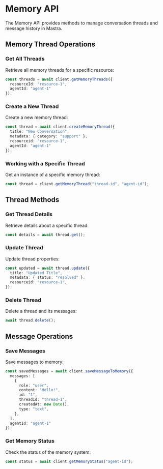 # Memory API

The Memory API provides methods to manage conversation threads and message history in Mastra.

## Memory Thread Operations

### Get All Threads

Retrieve all memory threads for a specific resource:

```typescript
const threads = await client.getMemoryThreads({
  resourceId: "resource-1",
  agentId: "agent-1"
});
```

### Create a New Thread

Create a new memory thread:

```typescript
const thread = await client.createMemoryThread({
  title: "New Conversation",
  metadata: { category: "support" },
  resourceid: "resource-1",
  agentId: "agent-1"
});
```

### Working with a Specific Thread

Get an instance of a specific memory thread:

```typescript
const thread = client.getMemoryThread("thread-id", "agent-id");
```

## Thread Methods

### Get Thread Details

Retrieve details about a specific thread:

```typescript
const details = await thread.get();
```

### Update Thread

Update thread properties:

```typescript
const updated = await thread.update({
  title: "Updated Title",
  metadata: { status: "resolved" },
  resourceid: "resource-1",
});
```

### Delete Thread

Delete a thread and its messages:

```typescript
await thread.delete();
```

## Message Operations

### Save Messages

Save messages to memory:

```typescript
const savedMessages = await client.saveMessageToMemory({
  messages: [
    {
      role: "user",
      content: "Hello!",
      id: "1",
      threadId: "thread-1",
      createdAt: new Date(),
      type: "text",
    },
  ],
  agentId: "agent-1"
});
```

### Get Memory Status

Check the status of the memory system:

```typescript
const status = await client.getMemoryStatus("agent-id");
```
